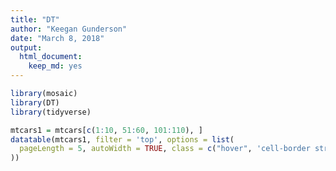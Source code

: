 ```yaml
---
title: "DT"
author: "Keegan Gunderson"
date: "March 8, 2018"
output: 
  html_document: 
    keep_md: yes
---
```


```r
library(mosaic)
library(DT)
library(tidyverse)
```


```r
mtcars1 = mtcars[c(1:10, 51:60, 101:110), ]
datatable(mtcars1, filter = 'top', options = list(
  pageLength = 5, autoWidth = TRUE, class = c("hover", 'cell-border stripe')
))
```

